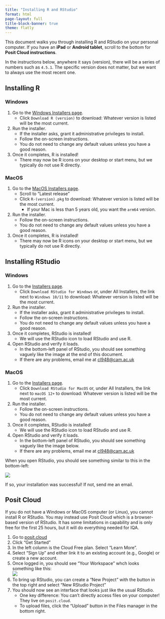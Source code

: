 ```yaml
---
title: "Installing R and RStudio"
format: html
page-layout: full
title-block-banner: true
theme: flatly
---
```


This document walks you through installing R and RStudio on your personal computer. If you have an **iPad** or **Android tablet**, scroll to the bottom for **Posit Cloud instructions**.

In the instructions below, anywhere it says (version), there will be a series of numbers such as `4.5.1`. The specific version does not matter, but we want to always use the most recent one.


## Installing R

### Windows

1. Go to the [Windows Installers page](https://cran.r-project.org/bin/windows/base/).
    * Click `Download R (version)` to download: Whatever version is listed will be the most current.

2. Run the installer.
    * If the installer asks, grant it administrative privileges to install.
    * Follow the on-screen instructions.
    * You do not need to change any default values unless you have a good reason.

3. Once it completes, R is installed!
    * There may now be R icons on your desktop or start menu, but we typically do not use R directly.

### MacOS

1. Go to the [MacOS Installers page](https://cran.r-project.org/bin/macosx/).
    * Scroll to "Latest release"
    * Click `R-(version).pkg` to download: Whatever version is listed will be the most current.
       * If your Mac is less than 5 years old, you want the `arm64` version.
   
2. Run the installer.
    * Follow the on-screen instructions.
    * You do not need to change any default values unless you have a good reason.
   
3. Once it completes, R is installed!
    * There may now be R icons on your desktop or start menu, but we typically do not use R directly.

## Installing RStudio

### Windows

1. Go to the [Installers page](https://posit.co/download/rstudio-desktop/#download).
   * Click `Download RStudio for Windows` or, under All Installers, the link next to  `Windows 10/11` to download: Whatever version is listed will be the most current.

2. Run the installer.
   * If the installer asks, grant it administrative privileges to install.
   * Follow the on-screen instructions.
   * You do not need to change any default values unless you have a good reason.

3. Once it completes, RStudio is installed!
   * We will use the RStudio icon to load RStudio and use R.

4. Open RStudio and verify it loads.
   * In the bottom-left panel of RStudio, you should see something vaguely like the image at the end of this document.
   * If there are any problems, email me at [cl948@cam.ac.uk](mailto:cl948@cam.ac.uk)

### MacOS

1. Go to the [Installers page](https://posit.co/download/rstudio-desktop/#download).
   * Click `Download RStudio for MacOS` or, under All Installers, the link next to `macOS 12+` to download: Whatever version is listed will be the most current.

2. Run the installer.
   * Follow the on-screen instructions.
   * You do not need to change any default values unless you have a good reason.

3. Once it completes, RStudio is installed!
   * We will use the RStudio icon to load RStudio and use R.

4. Open RStudio and verify it loads.
   * In the bottom-left panel of RStudio, you should see something vaguely like the image below.
   * If there are any problems, email me at [cl948@cam.ac.uk](mailto:cl948@cam.ac.uk)

When you open RStudio, you should see something similar to this in the bottom-left:

![](img/r_first_load.PNG)

If so, your installation was successful! If not, send me an email.


## Posit Cloud

If you do not have a Windows or MacOS computer (or Linux), you cannot install R or RStudio. You may instead use Posit Cloud which is a browser-based version of RStudio. It has some limitations in capability and is only free for the first 25 hours, but it will do everything needed for IQA.

1. Go to [posit.cloud](https://posit.cloud/)
2. Click "Get Started"
3. In the left column is the Cloud Free plan. Select "Learn More".
4. Select "Sign Up" and either link it to an existing account (e.g., Google) or create a new account.
5. Once logged in, you should see "Your Workspace" whch looks something like this:<br>![](img/posit-cloud-workspace.jpg)
6. To bring up RStudio, you can create a "New Project" with the button in the top right and select "New RStudio Project"
7. You should now see an interface that looks just like the usual RStudio.
   * One key difference: You can't directly access files on your computer! They live on `posit.cloud`.
   * To upload files, click the "Upload" button in the Files manager in the bottom right.